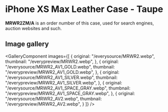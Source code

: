 
# iPhone XS Max Leather Case - Taupe

<Callout type='info' emoji='👉🏻'>**MRWR2ZM/A** is an order number of this case, used for search engines, auction websites and such.</Callout>

## Image gallery

<GalleryComponent
    images={[
      {
        original: "/everysource/MRWR2.webp",
        thumbnail: "/everypreview/MRWR2.webp",
      },
      {
        original: "/everysource/MRWR2_AV1_GOLD.webp",
        thumbnail: "/everypreview/MRWR2_AV1_GOLD.webp",
      },
      {
        original: "/everysource/MRWR2_AV1_SILVER.webp",
        thumbnail: "/everypreview/MRWR2_AV1_SILVER.webp",
      },
      {
        original: "/everysource/MRWR2_AV1_SPACE_GRAY.webp",
        thumbnail: "/everypreview/MRWR2_AV1_SPACE_GRAY.webp",
      },
      {
        original: "/everysource/MRWR2_AV2.webp",
        thumbnail: "/everypreview/MRWR2_AV2.webp",
      }
    ]}
  />

